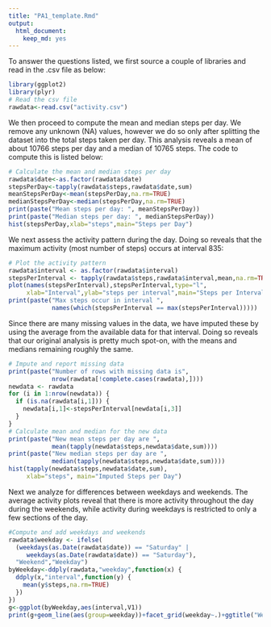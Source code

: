 ```yaml
---
title: "PA1_template.Rmd"
output:
  html_document:
    keep_md: yes
---
```


To answer the questions listed, we first source a couple of libraries and read in the .csv file as below:
```r
library(ggplot2)
library(plyr)
# Read the csv file
rawdata<-read.csv("activity.csv")
```
We then proceed to compute the mean and median steps per day. We remove any unknown (NA) values, however we do so only after splitting the dataset into the total steps taken per day. This analysis reveals a mean of about 10766 steps per day and a median of 10765 steps. The code to compute this is listed below:
```r
# Calculate the mean and median steps per day
rawdata$date<-as.factor(rawdata$date)
stepsPerDay<-tapply(rawdata$steps,rawdata$date,sum)
meanStepsPerDay<-mean(stepsPerDay,na.rm=TRUE)
medianStepsPerDay<-median(stepsPerDay,na.rm=TRUE)
print(paste("Mean steps per day: ", meanStepsPerDay))
print(paste("Median steps per day: ", medianStepsPerDay))
hist(stepsPerDay,xlab="steps",main="Steps per Day")
```
We next assess the activity pattern during the day. Doing so reveals that the maximum activity (most number of steps) occurs at interval 835:
```r
# Plot the activity pattern
rawdata$interval <- as.factor(rawdata$interval)
stepsPerInterval <- tapply(rawdata$steps,rawdata$interval,mean,na.rm=TRUE)
plot(names(stepsPerInterval),stepsPerInterval,type="l",
     xlab="Interval",ylab="steps per interval",main="Steps per Interval")
print(paste("Max steps occur in interval ", 
            names(which(stepsPerInterval == max(stepsPerInterval)))))
```
Since there are many missing values in the data, we have imputed these by using the average from the available data for that interval. Doing so reveals that our original analysis is pretty much spot-on, with the means and medians remaining roughly the same.
```r
# Impute and report missing data
print(paste("Number of rows with missing data is",
            nrow(rawdata[!complete.cases(rawdata),])))
newdata <- rawdata
for (i in 1:nrow(newdata)) {
  if (is.na(rawdata[i,1])) {
    newdata[i,1]<-stepsPerInterval[newdata[i,3]]
  }
}
# Calculate mean and median for the new data
print(paste("New mean steps per day are ",
            mean(tapply(newdata$steps,newdata$date,sum))))
print(paste("New median steps per day are ",
            median(tapply(newdata$steps,newdata$date,sum))))
hist(tapply(newdata$steps,newdata$date,sum), 
     xlab="steps", main="Imputed Steps per Day")
```
Next we analyze for differences between weekdays and weekends. The average activity plots reveal that there is more activity throughout the day during the weekends, while activity during weekdays is restricted to only a few sections of the day.
```r
#Compute and add weekdays and weekends
rawdata$weekday <- ifelse(
  (weekdays(as.Date(rawdata$date)) == "Saturday" | 
     weekdays(as.Date(rawdata$date)) == "Saturday"),
  "Weekend","Weekday")
byWeekday<-ddply(rawdata,"weekday",function(x) {
  ddply(x,"interval",function(y) {
    mean(y$steps,na.rm=TRUE)
  })
})
g<-ggplot(byWeekday,aes(interval,V1))
print(g+geom_line(aes(group=weekday))+facet_grid(weekday~.)+ggtitle("Weekday-Weekend Split") +ylab("steps per interval"))
```

